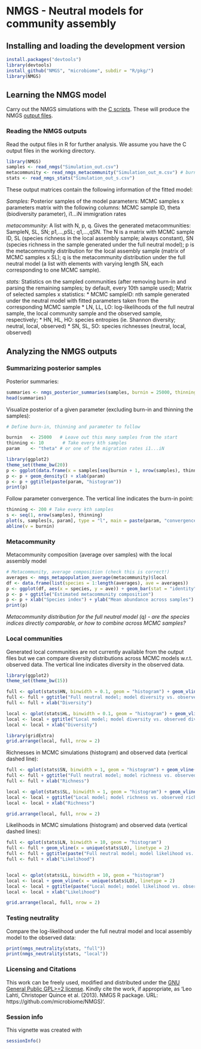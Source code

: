 <!--
%\VignetteEngine{knitr}
%\VignetteIndexEntry{An R Markdown Vignette made with knitr}
-->

NMGS - Neutral models for community assembly
===========

## Installing and loading the development version

```r
install.packages("devtools")
library(devtools)
install_github("NMGS", "microbiome", subdir = "R/pkg/")
library(NMGS)
```

## Learning the NMGS model

Carry out the NMGS simulations with the [C
scripts](https://github.com/microbiome/NMGS/tree/master/C). These will
produce the NMGS [output
files](https://github.com/microbiome/NMGS/tree/master/C/output).


### Reading the NMGS outputs

Read the output files in R for further analysis. We assume you have
the C output files in the working directory.

```r
library(NMGS)
samples <- read_nmgs("Simulation_out.csv")
metacommunity <- read_nmgs_metacommunity("Simulation_out_m.csv") # burnin and thinning already included
stats <- read_nmgs_stats("Simulation_out_s.csv")
```

These output matrices contain the following information of the fitted model:

_Samples:_ Posterior samples of the model parameters: MCMC samples x
 parameters matrix with the following columns: MCMC sample ID, theta
 (biodiversity parameter), i1...iN immigration rates

_metacommunity:_ A list with N, p, q. Gives the generated
 metacommunities: SampleN, SL, SN; p1,...,pSL; q1,...,qSN. The N is a
 matrix with MCMC sample ID, SL (species richness in the local
 assembly sample; always constant), SN (species richness in the sample
 generated under the full neutral model); p is the metacommunity
 distribution for the local assembly sample (matrix of MCMC samples x
 SL); q is the metacommunity distribution under the full neutral model
 (a list with elements with varying length SN, each corresponding to
 one MCMC sample).

_stats:_ Statistics on the sampled communities (after removing burn-in
and parsing the remaining samples; by default, every 10th sample
used); Matrix of selected samples x statistics: 
  * MCMC sampleID: nth sample generated under the neutral model with fitted parameters taken from the corresponding MCMC sample
  * LN, LL, LO: log-likelihoods of the full neutral sample, the local
community sample and the observed sample, respectively;
  * HN, HL, HO: species entropies (ie. Shannon diversity; neutral, local, observed)
  * SN, SL, SO: species richnesses (neutral, local, observed)



## Analyzing the NMGS outputs

### Summarizing posterior samples

Posterior summaries:

```r
summaries <- nmgs_posterior_summaries(samples, burnin = 25000, thinning = 10) 
head(summaries)
```

Visualize posterior of a given parameter (excluding burn-in and
thinning the samples):

```r
# Define burn-in, thinning and parameter to follow

burnin   <- 25000   # Leave out this many samples from the start
thinning <- 10       # Take every kth samples
param    <- "theta" # or one of the migration rates i1...iN

library(ggplot2)
theme_set(theme_bw(20))
p <- ggplot(data.frame(x = samples[seq(burnin + 1, nrow(samples), thinning), param]), aes(x = x)) 
p <- p + geom_density() + xlab(param)
p <- p + ggtitle(paste(param, "histogram"))
print(p)
```

Follow parameter convergence. The vertical line indicates the burn-in point:

```r
thinning <- 200 # Take every kth samples
s <- seq(1, nrow(samples), thinning)
plot(s, samples[s, param], type = "l", main = paste(param, "convergence"))
abline(v = burnin)
```


### Metacommunity

Metacommunity composition (average over samples) with the local assembly model

```r
# Metacommunity, average composition (check this is correct!)
averages <- nmgs_metapopulation_average(metacommunity)$local
df <- data.frame(list(species = 1:length(averages), ave = averages))
p <- ggplot(df, aes(x = species, y = ave)) + geom_bar(stat = "identity")
p <- p + ggtitle("Estimated metacommunity composition")
p <- p + xlab("Species index") + ylab("Mean abundance across samples")
print(p)
```

_Metacommunity distribution for the full neutral model (q) - are the species
indices directly comparable, or how to combine across MCMC samples?_


### Local communities

Generated local communities are not currently available from the
output files but we can compare diversity distributions across MCMC
models w.r.t. observed data. The vertical line indicates diversity in
the observed data.

```r
library(ggplot2)
theme_set(theme_bw(15))

full <- qplot(stats$HN, binwidth = 0.1, geom = "histogram") + geom_vline(x = unique(stats$HO), linetype = 2)
full <- full + ggtitle("Full neutral model; model diversity vs. observed diversity")
full <- full + xlab("Diversity")

local <- qplot(stats$HL, binwidth = 0.1, geom = "histogram") + geom_vline(x = unique(stats$HO), linetype = 2)
local <- local + ggtitle("Local model; model diversity vs. observed diversity")
local <- local + xlab("Diversity")

library(gridExtra)
grid.arrange(local, full, nrow = 2)
```


Richnesses in MCMC simulations (histogram) and observed data (vertical
dashed line):

```r
full <- qplot(stats$SN, binwidth = 1, geom = "histogram") + geom_vline(x = unique(stats$SO), linetype = 2)
full <- full + ggtitle("Full neutral model; model richness vs. observed richness")
full <- full + xlab("Richness")

local <- qplot(stats$SL, binwidth = 1, geom = "histogram") + geom_vline(x = unique(stats$SO), linetype = 2)
local <- local + ggtitle("Local model; model richness vs. observed richness")
local <- local + xlab("Richness")

grid.arrange(local, full, nrow = 2)
```

Likelihoods in MCMC simulations (histogram) and observed data (vertical
dashed lines):

```r
full <- qplot(stats$LN, binwidth = 10, geom = "histogram") 
full <- full + geom_vline(x = unique(stats$LO), linetype = 2)
full <- full + ggtitle(paste("Full neutral model; model likelihood vs. observed likelihood (p=", nmgs_neutrality(stats, "full")$pseudo.pvalue , ")"))
full <- full + xlab("Likelihood")


local <- qplot(stats$LL, binwidth = 10, geom = "histogram") 
local <- local + geom_vline(x = unique(stats$LO), linetype = 2)
local <- local + ggtitle(paste("Local model; model likelihood vs. observed likelihood (p=", nmgs_neutrality(stats, "local")$pseudo.pvalue , ")"))
local <- local + xlab("Likelihood")

grid.arrange(local, full, nrow = 2)
```



### Testing neutrality

Compare the log-likelihood under the full neutral model and local
assembly model to the observed data:

```r
print(nmgs_neutrality(stats, "full"))
print(nmgs_neutrality(stats, "local"))
```


### Licensing and Citations

This work can be freely used, modified and distributed under the [GNU
General Public GPL>=2
license](https://en.wikipedia.org/wiki/GNU_General_Public_License). Kindly
cite the work, if appropriate, as 'Leo Lahti, Christoper Quince et
al. (2013). NMGS R package. URL: https://github.com/microbiome/NMGS)'.


### Session info

This vignette was created with

```r
sessionInfo()
```




